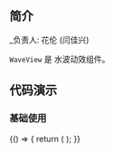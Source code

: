 ## 简介

_负责人: 花伦  (闫佳兴)

`WaveView` 是 水波动效组件。

## 代码演示

### 基础使用

<Playground>
  {() => {
    return (
       <View style={{ height:'100%', alignItems: 'center', justifyContent: 'center' }}>
          <WaveView
            style={{ width: 120, height: 120 }}
            H={60}
            waveParams={[
                { A: 25, T: 140, fill: '#64c3d6' },
                { A: 20, T: 100, fill: '#0092ba' },
            ]}
            animated={true}
            />
        </View>
    );
  }}
</Playground>
